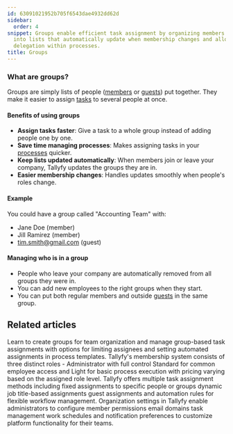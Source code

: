 ```yaml
---
id: 63091021952b705f6543dae4932dd62d
sidebar:
  order: 4
snippet: Groups enable efficient task assignment by organizing members and guests
  into lists that automatically update when membership changes and allow bulk task
  delegation within processes.
title: Groups
---
```


### What are groups?

Groups are simply lists of people ([members](/products/pro/documenting/members/) or [guests](/products/pro/documenting/guests/)) put together. They make it easier to assign [tasks](/products/pro/tracking-and-tasks/tasks/) to several people at once.

#### Benefits of using groups

- **Assign tasks faster**: Give a task to a whole group instead of adding people one by one.
- **Save time managing processes**: Makes assigning tasks in your [processes](/products/pro/tracking-and-tasks/processes/) quicker.
- **Keep lists updated automatically**: When members join or leave your company, Tallyfy updates the groups they are in.
- **Easier membership changes**: Handles updates smoothly when people's roles change.

#### Example

You could have a group called "Accounting Team" with:
- Jane Doe (member)
- Jill Ramirez (member)
- tim.smith@gmail.com (guest)

#### Managing who is in a group

- People who leave your company are automatically removed from all groups they were in.
- You can add new employees to the right groups when they start.
- You can put both regular members and outside [guests](/products/pro/documenting/guests/) in the same group.


<PageTree />


## Related articles
<CardGrid>
<LinkTitleCard header="<b>Groups > Create and assign groups</b>" href="/products/pro/documenting/groups/how-to-manage-groups-and-assign-tasks-in-tallyfy/" > Learn to create groups for team organization and manage group-based task assignments with options for limiting assignees and setting automated assignments in process templates. </LinkTitleCard>
<LinkTitleCard header="<b>Documenting > Members</b>" href="/products/pro/documenting/members/" > Tallyfy's membership system consists of three distinct roles - Administrator with full control Standard for common employee access and Light for basic process execution with pricing varying based on the assigned role level. </LinkTitleCard>
<LinkTitleCard header="<b>Edit Templates > Understanding assignment types</b>" href="/products/pro/documenting/templates/edit-templates/understanding-assignment-types/" > Tallyfy offers multiple task assignment methods including fixed assignments to specific people or groups dynamic job title-based assignments guest assignments and automation rules for flexible workflow management. </LinkTitleCard>
<LinkTitleCard header="<b>Org Settings > Organization customization settings</b>" href="/products/pro/settings/org-settings/organization-customization-settings/" > Organization settings in Tallyfy enable administrators to configure member permissions email domains task management work schedules and notification preferences to customize platform functionality for their teams. </LinkTitleCard>
</CardGrid>